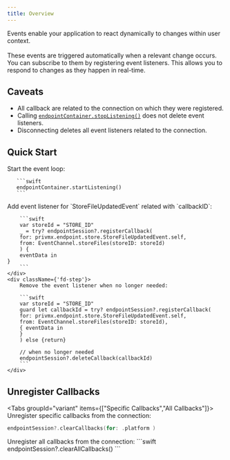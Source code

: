 ```yaml
---
title: Overview
---
```


Events enable your application to react dynamically to changes within user context. \
\
These events are triggered automatically when a relevant change occurs. 
You can subscribe to them by registering event listeners. This allows you to respond to changes as they happen in real-time.


## Caveats

- All callback are related to the connection on which they were registered.
- Calling [`endpointContainer.stopListening()`](../reference/privmx-endpoint-swift-extra/core/privmx-endpoint-container) does not delete event listeners.
- Disconnecting deletes all event listeners related to the connection.

## Quick Start

<div className={'fd-steps'}>
   <div className={'fd-step'}>
       Start the event loop:

       ```swift
       endpointContainer.startListening()
       ```
   </div>
    <div className={'fd-step'}>
        Add event listener for `StoreFileUpdatedEvent` related with `callbackID`:

        ```swift
        var storeId = "STORE_ID"
        _ = try? endpointSession?.registerCallback(
        for: privmx.endpoint.store.StoreFileUpdatedEvent.self,
        from: EventChannel.storeFiles(storeID: storeId)
        ) {
        eventData in
    }
        ```
    </div>
    <div className={'fd-step'}>
        Remove the event listener when no longer needed:

        ```swift
        var storeId = "STORE_ID"
        guard let callbackId = try? endpointSession?.registerCallback(
        for: privmx.endpoint.store.StoreFileUpdatedEvent.self,
        from: EventChannel.storeFiles(storeID: storeId),
        { eventData in
        }
        ) else {return}

        // when no longer needed
        endpointSession?.deleteCallback(callbackId)
        ```
    </div>
</div>

## Unregister Callbacks

<Tabs groupId="variant" items={["Specific Callbacks","All Callbacks"]}>
<Tab>
Unregister specific callbacks from the connection:
```swift
endpointSession?.clearCallbacks(for: .platform )
```
</Tab>
<Tab>
Unregister all callbacks from the connection:
```swift
endpointSession?.clearAllCallbacks()
```
</Tab>

</Tabs>
